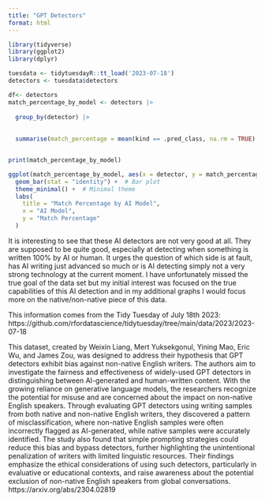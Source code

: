 ```yaml
---
title: "GPT Detectors"
format: html
---
```


```r
library(tidyverse)
library(ggplot2)
library(dplyr)

```

```r
tuesdata <- tidytuesdayR::tt_load('2023-07-18')
detectors <- tuesdata$detectors


```



```r


df<- detectors
match_percentage_by_model <- detectors |>
  
  group_by(detector) |>
  
  
  summarise(match_percentage = mean(kind == .pred_class, na.rm = TRUE) * 100)


print(match_percentage_by_model)

ggplot(match_percentage_by_model, aes(x = detector, y = match_percentage, fill = detector)) +
  geom_bar(stat = "identity") +  # Bar plot
  theme_minimal() +  # Minimal theme
  labs(
    title = "Match Percentage by AI Model",
    x = "AI Model",
    y = "Match Percentage"
  )

```
It is interesting to see that these AI detectors are not very good at all. They are supposed to be quite good, especially at detecting when something is written 100% by AI or human. It urges the question of which side is at fault, has AI writing just advanced so much or is AI detecting simply not a very strong technology at the current moment. I have unfortunately missed the true goal of the data set but my initial interest was focused on the true capabilities of this AI detection and in my additional graphs I would focus more on the native/non-native piece of this data. 



This information comes from the Tidy Tuesday of July 18th 2023: https://github.com/rfordatascience/tidytuesday/tree/main/data/2023/2023-07-18

This dataset, created by Weixin Liang, Mert Yuksekgonul, Yining Mao, Eric Wu, and James Zou, was designed to address their hypothesis that GPT detectors exhibit bias against non-native English writers. The authors aim to investigate the fairness and effectiveness of widely-used GPT detectors in distinguishing between AI-generated and human-written content. With the growing reliance on generative language models, the researchers recognize the potential for misuse and are concerned about the impact on non-native English speakers. Through evaluating GPT detectors using writing samples from both native and non-native English writers, they discovered a pattern of misclassification, where non-native English samples were often incorrectly flagged as AI-generated, while native samples were accurately identified. The study also found that simple prompting strategies could reduce this bias and bypass detectors, further highlighting the unintentional penalization of writers with limited linguistic resources. Their findings emphasize the ethical considerations of using such detectors, particularly in evaluative or educational contexts, and raise awareness about the potential exclusion of non-native English speakers from global conversations. https://arxiv.org/abs/2304.02819 

